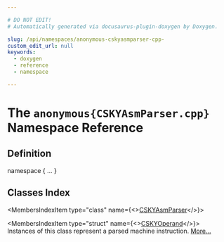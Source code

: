 ```yaml
---

# DO NOT EDIT!
# Automatically generated via docusaurus-plugin-doxygen by Doxygen.

slug: /api/namespaces/anonymous-cskyasmparser-cpp-
custom_edit_url: null
keywords:
  - doxygen
  - reference
  - namespace

---
```





# The `anonymous{CSKYAsmParser.cpp}` Namespace Reference

<DoxygenPage pluginConfig={pluginConfig}>



## Definition

<CodeBlock>namespace &#123; ... &#125;</CodeBlock>

## Classes Index

<MembersIndex>

<MembersIndexItem
  type="class"
  name={<><a href="/docs/api/classes/anonymous-namespace-cskyasmparser-cpp-/cskyasmparser">CSKYAsmParser</a></>}>
</MembersIndexItem>

<MembersIndexItem
  type="struct"
  name={<><a href="/docs/api/structs/anonymous-namespace-cskyasmparser-cpp-/cskyoperand">CSKYOperand</a></>}>
Instances of this class represent a parsed machine instruction. <a href="/docs/api/structs/anonymous-namespace-cskyasmparser-cpp-/cskyoperand/#details">More...</a>
</MembersIndexItem>

</MembersIndex>


</DoxygenPage>
